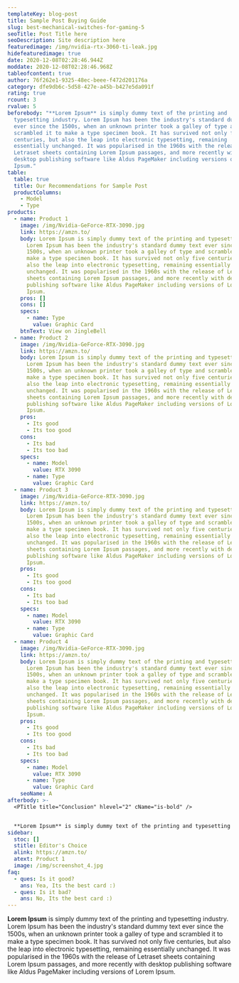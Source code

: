 ```yaml
---
templateKey: blog-post
title: Sample Post Buying Guide
slug: best-mechanical-switches-for-gaming-5
seoTitle: Post Title here
seoDescription: Site description here
featuredimage: /img/nvidia-rtx-3060-ti-leak.jpg
hidefeaturedimage: true
date: 2020-12-08T02:28:46.944Z
moddate: 2020-12-08T02:28:46.968Z
tableofcontent: true
author: 76f262e1-9325-48ec-beee-f472d201176a
category: dfe9db6c-5d58-427e-a45b-b427e5da091f
rating: true
rcount: 3
rvalue: 5
beforebody: "**Lorem Ipsum** is simply dummy text of the printing and
  typesetting industry. Lorem Ipsum has been the industry's standard dummy text
  ever since the 1500s, when an unknown printer took a galley of type and
  scrambled it to make a type specimen book. It has survived not only five
  centuries, but also the leap into electronic typesetting, remaining
  essentially unchanged. It was popularised in the 1960s with the release of
  Letraset sheets containing Lorem Ipsum passages, and more recently with
  desktop publishing software like Aldus PageMaker including versions of Lorem
  Ipsum."
table:
  table: true
  title: Our Recommendations for Sample Post
  productColumns:
    - Model
    - Type
products:
  - name: Product 1
    image: /img/Nvidia-GeForce-RTX-3090.jpg
    link: https://amzn.to/
    body: Lorem Ipsum is simply dummy text of the printing and typesetting industry.
      Lorem Ipsum has been the industry's standard dummy text ever since the
      1500s, when an unknown printer took a galley of type and scrambled it to
      make a type specimen book. It has survived not only five centuries, but
      also the leap into electronic typesetting, remaining essentially
      unchanged. It was popularised in the 1960s with the release of Letraset
      sheets containing Lorem Ipsum passages, and more recently with desktop
      publishing software like Aldus PageMaker including versions of Lorem
      Ipsum.
    pros: []
    cons: []
    specs:
      - name: Type
        value: Graphic Card
    btnText: View on JingleBell
  - name: Product 2
    image: /img/Nvidia-GeForce-RTX-3090.jpg
    link: https://amzn.to/
    body: Lorem Ipsum is simply dummy text of the printing and typesetting industry.
      Lorem Ipsum has been the industry's standard dummy text ever since the
      1500s, when an unknown printer took a galley of type and scrambled it to
      make a type specimen book. It has survived not only five centuries, but
      also the leap into electronic typesetting, remaining essentially
      unchanged. It was popularised in the 1960s with the release of Letraset
      sheets containing Lorem Ipsum passages, and more recently with desktop
      publishing software like Aldus PageMaker including versions of Lorem
      Ipsum.
    pros:
      - Its good
      - Its too good
    cons:
      - Its bad
      - Its too bad
    specs:
      - name: Model
        value: RTX 3090
      - name: Type
        value: Graphic Card
  - name: Product 3
    image: /img/Nvidia-GeForce-RTX-3090.jpg
    link: https://amzn.to/
    body: Lorem Ipsum is simply dummy text of the printing and typesetting industry.
      Lorem Ipsum has been the industry's standard dummy text ever since the
      1500s, when an unknown printer took a galley of type and scrambled it to
      make a type specimen book. It has survived not only five centuries, but
      also the leap into electronic typesetting, remaining essentially
      unchanged. It was popularised in the 1960s with the release of Letraset
      sheets containing Lorem Ipsum passages, and more recently with desktop
      publishing software like Aldus PageMaker including versions of Lorem
      Ipsum.
    pros:
      - Its good
      - Its too good
    cons:
      - Its bad
      - Its too bad
    specs:
      - name: Model
        value: RTX 3090
      - name: Type
        value: Graphic Card
  - name: Product 4
    image: /img/Nvidia-GeForce-RTX-3090.jpg
    link: https://amzn.to/
    body: Lorem Ipsum is simply dummy text of the printing and typesetting industry.
      Lorem Ipsum has been the industry's standard dummy text ever since the
      1500s, when an unknown printer took a galley of type and scrambled it to
      make a type specimen book. It has survived not only five centuries, but
      also the leap into electronic typesetting, remaining essentially
      unchanged. It was popularised in the 1960s with the release of Letraset
      sheets containing Lorem Ipsum passages, and more recently with desktop
      publishing software like Aldus PageMaker including versions of Lorem
      Ipsum.
    pros:
      - Its good
      - Its too good
    cons:
      - Its bad
      - Its too bad
    specs:
      - name: Model
        value: RTX 3090
      - name: Type
        value: Graphic Card
    seoName: A
afterbody: >-
  <PTitle title="Conclusion" hlevel="2" cName="is-bold" />


  **Lorem Ipsum** is simply dummy text of the printing and typesetting industry. Lorem Ipsum has been the industry's standard dummy text ever since the 1500s, when an unknown printer took a galley of type and scrambled it to make a type specimen book. It has survived not only five centuries, but also the leap into electronic typesetting, remaining essentially unchanged. It was popularised in the 1960s with the release of Letraset sheets containing Lorem Ipsum passages, and more recently with desktop publishing software like Aldus PageMaker including versions of Lorem Ipsum.
sidebar:
  stoc: []
  stitle: Editor's Choice
  alink: https://amzn.to/
  atext: Product 1
  image: /img/screenshot_4.jpg
faq:
  - ques: Is it good?
    ans: Yea, Its the best card :)
  - ques: Is it bad?
    ans: No, Its the best card :)
---
```


**Lorem Ipsum** is simply dummy text of the printing and typesetting industry. Lorem Ipsum has been the industry's standard dummy text ever since the 1500s, when an unknown printer took a galley of type and scrambled it to make a type specimen book. It has survived not only five centuries, but also the leap into electronic typesetting, remaining essentially unchanged. It was popularised in the 1960s with the release of Letraset sheets containing Lorem Ipsum passages, and more recently with desktop publishing software like Aldus PageMaker including versions of Lorem Ipsum.
